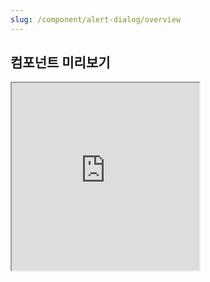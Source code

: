 ```yaml
---
slug: /component/alert-dialog/overview
---
```


## 컴포넌트 미리보기

<Iframe
  src="https://sprout-storybook.vercel.app/iframe.html?args=&id=components-dialog-dialogtrigger--basic&viewMode=story"
  height="300px"
/>

![image coming soon](../../overviewImageComingSoon.png)
